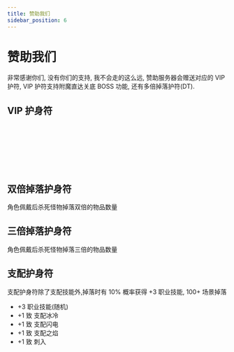 ```yaml
---
title: 赞助我们
sidebar_position: 6
---
```




# 赞助我们

非常感谢你们, 没有你们的支持, 我不会走的这么远, 赞助服务器会赠送对应的 VIP 护符, VIP 护符支持附魔直达关底 BOSS 功能, 还有多倍掉落护符(DT).

## VIP 护身符

<ItemVip1 />

<br />

<ItemVip2 />

<br />

<ItemVip3 />

<br />

<ItemVip4 />
<br />

<ItemVip5 />
<br />

<ItemVip6 />
<br />

<ItemVip7 />

## 双倍掉落护身符

角色佩戴后杀死怪物掉落双倍的物品数量

<ItemDT2 />

## 三倍掉落护身符

角色佩戴后杀死怪物掉落三倍的物品数量

<ItemDT3 />

## 支配护身符

支配护身符除了支配技能外,掉落时有 10% 概率获得 +3 职业技能, 100+ 场景掉落

- +3 职业技能(随机)
- +1 致 支配冰冷
- +1 致 支配闪电
- +1 致 支配之焰
- +1 致 刺入

<ItemMasteryLight />
